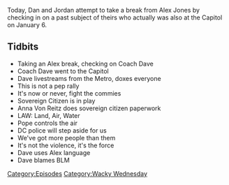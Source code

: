 {{DEFAULTSORT:
    #_EPISODE_0521:Salt Break
}}{{Episode
    | title           = Salt Break
    | caption         = [https://knowledgefight.libsyn.com/521-salt-break Listen to this episode on Libsyn]
    | episodeNumber   = 521
    | length          = 00:34:09
    | airDate         = January 18, 2021
    | episodeType     = [[:Category:Wacky Wednesday|Wacky Wednesday]]
    | appearance      = [[Coach Dave]], [[Anna Von Reitz]], [[The Pope]], [[Dave Daubenmire]]
    | previousEpisode = [[520: January 12-13, 2021]]
    | nextEpisode     = [[522: January 14-17, 2021]]
}}

{{Stub}}

Today, Dan and Jordan attempt to take a break from Alex Jones by checking in on a past subject of theirs who actually was also at the Capitol on January 6.

==Tidbits==

*Taking an Alex break, checking on Coach Dave
*Coach Dave went to the Capitol
*Dave livestreams from the Metro, doxes everyone
*This is not a pep rally
*It's now or never, fight the commies
*Sovereign Citizen is in play
*Anna Von Reitz does sovereign citizen paperwork
*LAW: Land, Air, Water
*Pope controls the air
*DC police will step aside for us
*We've got more people than them
*It's not the violence, it's the force
*Dave uses Alex language
*Dave blames BLM

[[Category:Episodes]]
[[Category:Wacky Wednesday]]
